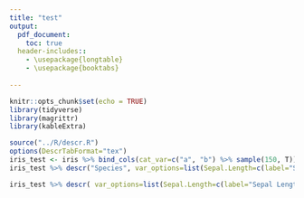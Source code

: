 ```yaml
---
title: "test"
output:
  pdf_document:
    toc: true
  header-includes::
    - \usepackage{longtable}
    - \usepackage{booktabs}
  
---
```


```r
knitr::opts_chunk$set(echo = TRUE)
library(tidyverse)
library(magrittr)
library(kableExtra)
```



```r
source("../R/descr.R")
options(DescrTabFormat="tex")
iris_test <- iris %>% bind_cols(cat_var=c("a", "b") %>% sample(150, T))
iris_test %>% descr("Species", var_options=list(Sepal.Length=c(label="Sepal Length")), group_labels = c(virginica = "Virgi")) %>% print()

iris_test %>% descr( var_options=list(Sepal.Length=c(label="Sepal Length"))) %>% print()

```
